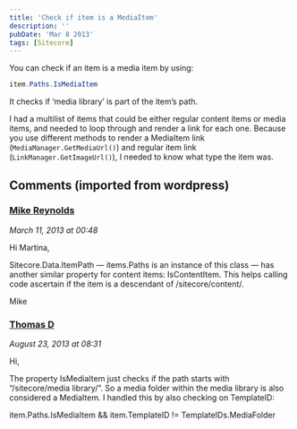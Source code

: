 ```yaml
---
title: 'Check if item is a MediaItem'
description: ''
pubDate: 'Mar 8 2013'
tags: [Sitecore]
---
```


You can check if an item is a media item by using:

```csharp
item.Paths.IsMediaItem
```

It checks if ‘media library’ is part of the item’s path.

I had a multilist of items that could be either regular content items or media items, and needed to loop through and render a link for each one. Because you use different methods to render a MediaItem link (`MediaManager.GetMediaUrl()`) and regular item link (`LinkManager.GetImageUrl()`), I needed to know what type the item was.

<div class="comments">

## Comments (imported from wordpress)

### [Mike Reynolds](http://sitecorejunkie.wordpress.com/)

_March 11, 2013 at 00:48_

Hi Martina,

Sitecore.Data.ItemPath — items.Paths is an instance of this class — has another similar property for content items: IsContentItem. This helps calling code ascertain if the item is a descendant of /sitecore/content/.

Mike

### [Thomas D](http://tseonet.blogspot.be/)

_August 23, 2013 at 08:31_

Hi,

The property IsMediaItem just checks if the path starts with “/sitecore/media library/”. So a media folder within the media library is also considered a MediaItem. I handled this by also checking on TemplateID:

item.Paths.IsMediaItem && item.TemplateID != TemplateIDs.MediaFolder

</div>